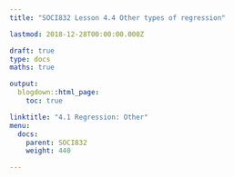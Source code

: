 ```yaml
---
title: "SOCI832 Lesson 4.4 Other types of regression"

lastmod: 2018-12-28T00:00:00.000Z

draft: true
type: docs
maths: true

output:
  blogdown::html_page:
    toc: true

linktitle: "4.1 Regression: Other"
menu:
  docs:
    parent: SOCI832
    weight: 440

---
```

